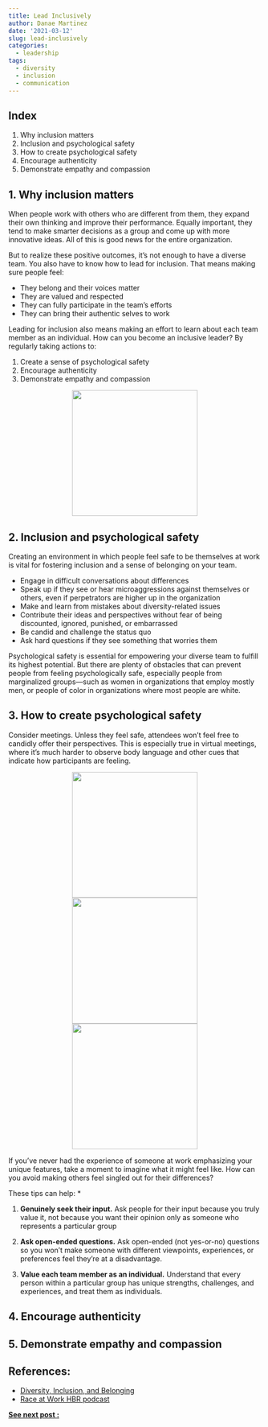 ```yaml
---
title: Lead Inclusively
author: Danae Martinez
date: '2021-03-12'
slug: lead-inclusively
categories:
  - leadership
tags:
  - diversity
  - inclusion
  - communication
---
```


## Index 

1. Why inclusion matters
2. Inclusion and psychological safety
3. How to create psychological safety
4. Encourage authenticity
5. Demonstrate empathy and compassion

## 1. Why inclusion matters

When people work with others who are different from them, they expand their own thinking and improve their performance. Equally important, they tend to make smarter decisions as a group and come up with more innovative ideas. All of this is good news for the entire organization.

But to realize these positive outcomes, it’s not enough to have a diverse team. You also have to know how to lead for inclusion. That means making sure people feel:

- They belong and their voices matter
- They are valued and respected
- They can fully participate in the team’s efforts
- They can bring their authentic selves to work

Leading for inclusion also means making an effort to learn about each team member as an individual. How can you become an inclusive leader? By regularly taking actions to:

1. Create a sense of psychological safety
2. Encourage authenticity
3. Demonstrate empathy and compassion

<center>
 ![](/did_you_know2.png){width=250px}
</center>

## 2. Inclusion and psychological safety

Creating an environment in which people feel safe to be themselves at work is vital for fostering inclusion and a sense of belonging on your team.

- Engage in difficult conversations about differences
- Speak up if they see or hear microaggressions against themselves or others, even if perpetrators are higher up in the organization
- Make and learn from mistakes about diversity-related issues
- Contribute their ideas and perspectives without fear of being discounted, ignored, punished, or embarrassed
- Be candid and challenge the status quo
- Ask hard questions if they see something that worries them

Psychological safety is essential for empowering your diverse team to fulfill its highest potential. But there are plenty of obstacles that can prevent people from feeling psychologically safe, especially people from marginalized groups—such as women in organizations that employ mostly men, or people of color in organizations where most people are white.

## 3. How to create psychological safety

Consider meetings. Unless they feel safe, attendees won’t feel free to candidly offer their perspectives. This is especially true in virtual meetings, where it’s much harder to observe body language and other cues that indicate how participants are feeling.


<center>
 ![](/psy_safety_meeting1.png){width=250px}
</center>

<center>
 ![](/psy_safety_meeting2.png){width=250px}
</center>

<center>
 ![](/psy_safety_meeting3.png){width=250px}
</center>

If you’ve never had the experience of someone at work emphasizing your unique features, take a moment to imagine what it might feel like. 
How can you avoid making others feel singled out for their differences?

These tips can help: *

1. **Genuinely seek their input.** Ask people for their input because you truly value it, not because you want their opinion only as someone who represents a particular group

2. **Ask open-ended questions.** Ask open-ended (not yes-or-no) questions so you won’t make someone with different viewpoints, experiences, or preferences feel they’re at a disadvantage.

3. **Value each team member as an individual.** Understand that every person within a particular group has unique strengths, challenges, and experiences, and treat them as individuals.

## 4. Encourage authenticity
## 5. Demonstrate empathy and compassion


## References: 

- [Diversity, Inclusion, and Belonging](https://edls.myhbp.org/hmm12/content/diversity/what_diversity_is_and_why_it_matters.html)
- [Race at Work HBR podcast](https://hbr.org/2020/11/podcast-race-at-work)
<!-- ## Next post on this series: -->

[**See next post :** ]()





